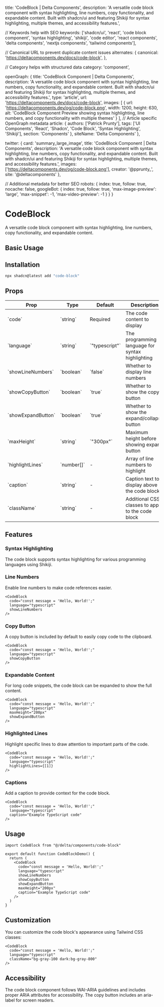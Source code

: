 
  title: 'CodeBlock | Delta Components',
  description: 'A versatile code block component with syntax highlighting, line numbers, copy functionality, and expandable content. Built with shadcn/ui and featuring Shikiji for syntax highlighting, multiple themes, and accessibility features.',

  // Keywords help with SEO
  keywords: ['shadcn/ui', 'react', 'code block component', 'syntax highlighting', 'shikiji', 'code editor', 'react components', 'delta components', 'nextjs components', 'tailwind components'],

  // Canonical URL to prevent duplicate content issues
  alternates: {
    canonical: 'https://deltacomponents.dev/docs/code-block',
  },

  // Category helps with structured data
  category: 'component',

  openGraph: {
    title: 'CodeBlock Component | Delta Components',
    description: 'A versatile code block component with syntax highlighting, line numbers, copy functionality, and expandable content. Built with shadcn/ui and featuring Shikiji for syntax highlighting, multiple themes, and accessibility features.',
    type: 'article',
    url: 'https://deltacomponents.dev/docs/code-block',
    images: [
      {
        url: 'https://deltacomponents.dev/og/code-block.png',
        width: 1200,
        height: 630,
        alt: 'CodeBlock Component Preview showing syntax highlighting, line numbers, and copy functionality with multiple themes'
      }
    ],
    // Article specific OpenGraph metadata
    article: {
      authors: ['Patrick Prunty'],
      tags: ['UI Components', 'React', 'Shadcn', 'Code Block', 'Syntax Highlighting', 'Shikiji'],
      section: 'Components'
    },
    siteName: 'Delta Components'
  },

  twitter: {
    card: 'summary_large_image',
    title: 'CodeBlock Component | Delta Components',
    description: 'A versatile code block component with syntax highlighting, line numbers, copy functionality, and expandable content. Built with shadcn/ui and featuring Shikiji for syntax highlighting, multiple themes, and accessibility features.',
    images: ['https://deltacomponents.dev/og/code-block.png'],
    creator: '@pprunty_',
    site: '@deltacomponents'
  },

  // Additional metadata for better SEO
  robots: {
    index: true,
    follow: true,
    nocache: false,
    googleBot: {
      index: true,
      follow: true,
      'max-image-preview': 'large',
      'max-snippet': -1,
      'max-video-preview': -1
    }
  }
}

# CodeBlock

A versatile code block component with syntax highlighting, line numbers, copy functionality, and expandable content.

## Basic Usage

<ComponentTabs name="code-block-basic" />

## Installation

```bash
npx shadcn@latest add "code-block"
```

## Props

<div className="my-6 w-full overflow-y-auto">
  <table className="w-full">
    <thead>
      <tr className="m-0 border-t p-0 even:bg-muted">
        <th className="border px-4 py-2 text-left font-bold">Prop</th>
        <th className="border px-4 py-2 text-left font-bold">Type</th>
        <th className="border px-4 py-2 text-left font-bold">Default</th>
        <th className="border px-4 py-2 text-left font-bold">Description</th>
      </tr>
    </thead>
    <tbody>
      <tr className="m-0 border-t p-0 even:bg-muted">
        <td className="border px-4 py-2 text-left">`code`</td>
        <td className="border px-4 py-2 text-left">`string`</td>
        <td className="border px-4 py-2 text-left">Required</td>
        <td className="border px-4 py-2 text-left">The code content to display</td>
      </tr>
      <tr className="m-0 border-t p-0 even:bg-muted">
        <td className="border px-4 py-2 text-left">`language`</td>
        <td className="border px-4 py-2 text-left">`string`</td>
        <td className="border px-4 py-2 text-left">`"typescript"`</td>
        <td className="border px-4 py-2 text-left">The programming language for syntax highlighting</td>
      </tr>
      <tr className="m-0 border-t p-0 even:bg-muted">
        <td className="border px-4 py-2 text-left">`showLineNumbers`</td>
        <td className="border px-4 py-2 text-left">`boolean`</td>
        <td className="border px-4 py-2 text-left">`false`</td>
        <td className="border px-4 py-2 text-left">Whether to display line numbers</td>
      </tr>
      <tr className="m-0 border-t p-0 even:bg-muted">
        <td className="border px-4 py-2 text-left">`showCopyButton`</td>
        <td className="border px-4 py-2 text-left">`boolean`</td>
        <td className="border px-4 py-2 text-left">`true`</td>
        <td className="border px-4 py-2 text-left">Whether to show the copy button</td>
      </tr>
      <tr className="m-0 border-t p-0 even:bg-muted">
        <td className="border px-4 py-2 text-left">`showExpandButton`</td>
        <td className="border px-4 py-2 text-left">`boolean`</td>
        <td className="border px-4 py-2 text-left">`true`</td>
        <td className="border px-4 py-2 text-left">Whether to show the expand/collapse button</td>
      </tr>
      <tr className="m-0 border-t p-0 even:bg-muted">
        <td className="border px-4 py-2 text-left">`maxHeight`</td>
        <td className="border px-4 py-2 text-left">`string`</td>
        <td className="border px-4 py-2 text-left">`"300px"`</td>
        <td className="border px-4 py-2 text-left">Maximum height before showing expand button</td>
      </tr>
      <tr className="m-0 border-t p-0 even:bg-muted">
        <td className="border px-4 py-2 text-left">`highlightLines`</td>
        <td className="border px-4 py-2 text-left">`number[]`</td>
        <td className="border px-4 py-2 text-left">-</td>
        <td className="border px-4 py-2 text-left">Array of line numbers to highlight</td>
      </tr>
      <tr className="m-0 border-t p-0 even:bg-muted">
        <td className="border px-4 py-2 text-left">`caption`</td>
        <td className="border px-4 py-2 text-left">`string`</td>
        <td className="border px-4 py-2 text-left">-</td>
        <td className="border px-4 py-2 text-left">Caption text to display above the code block</td>
      </tr>
      <tr className="m-0 border-t p-0 even:bg-muted">
        <td className="border px-4 py-2 text-left">`className`</td>
        <td className="border px-4 py-2 text-left">`string`</td>
        <td className="border px-4 py-2 text-left">-</td>
        <td className="border px-4 py-2 text-left">Additional CSS classes to apply to the code block</td>
      </tr>
    </tbody>
  </table>
</div>

## Features

### Syntax Highlighting

The code block supports syntax highlighting for various programming languages using Shikiji.

<ComponentTabs name="code-block-themes" />

### Line Numbers

Enable line numbers to make code references easier.

```tsx
<CodeBlock
  code="const message = 'Hello, World!';"
  language="typescript"
  showLineNumbers
/>
```

### Copy Button

A copy button is included by default to easily copy code to the clipboard.

```tsx
<CodeBlock
  code="const message = 'Hello, World!';"
  language="typescript"
  showCopyButton
/>
```

### Expandable Content

For long code snippets, the code block can be expanded to show the full content.

```tsx
<CodeBlock
  code="const message = 'Hello, World!';"
  language="typescript"
  maxHeight="200px"
  showExpandButton
/>
```

### Highlighted Lines

Highlight specific lines to draw attention to important parts of the code.

```tsx
<CodeBlock
  code="const message = 'Hello, World!';"
  language="typescript"
  highlightLines={[1]}
/>
```

### Captions

Add a caption to provide context for the code block.

```tsx
<CodeBlock
  code="const message = 'Hello, World!';"
  language="typescript"
  caption="Example TypeScript code"
/>
```

## Usage

```tsx
import CodeBlock from "@/delta/components/code-block"

export default function CodeBlockDemo() {
  return (
    <CodeBlock
      code="const message = 'Hello, World!';"
      language="typescript"
      showLineNumbers
      showCopyButton
      showExpandButton
      maxHeight="200px"
      caption="Example TypeScript code"
    />
  )
}
```

## Customization

You can customize the code block's appearance using Tailwind CSS classes:

```tsx
<CodeBlock
  code="const message = 'Hello, World!';"
  language="typescript"
  className="bg-gray-100 dark:bg-gray-800"
/>
```

## Accessibility

The code block component follows WAI-ARIA guidelines and includes proper ARIA attributes for accessibility. The copy button includes an aria-label for screen readers.
